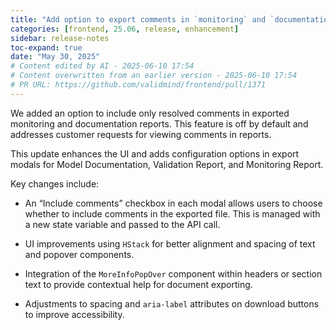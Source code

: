 ```yaml
---
title: "Add option to export comments in `monitoring` and `documentation` reports (#1371)"
categories: [frontend, 25.06, release, enhancement]
sidebar: release-notes
toc-expand: true
date: "May 30, 2025"
# Content edited by AI - 2025-06-10 17:54
# Content overwritten from an earlier version - 2025-06-10 17:54
# PR URL: https://github.com/validmind/frontend/pull/1371
---
```


We added an option to include only resolved comments in exported monitoring and documentation reports. This feature is off by default and addresses customer requests for viewing comments in reports.

This update enhances the UI and adds configuration options in export modals for Model Documentation, Validation Report, and Monitoring Report.

Key changes include:

- An "Include comments" checkbox in each modal allows users to choose whether to include comments in the exported file. This is managed with a new state variable and passed to the API call.

- UI improvements using `HStack` for better alignment and spacing of text and popover components.

- Integration of the `MoreInfoPopOver` component within headers or section text to provide contextual help for document exporting.

- Adjustments to spacing and `aria-label` attributes on download buttons to improve accessibility.

<!--- VALIDATION SUMMARY
Content Type: title
Validation Status: CHECK
Attempts: 7
Last Validation: 2025-06-10 17:44:32
Result: The edited content is clear and concise, improving the original by specifying that the feature is an "option" rather than a general "ability." The use of backticks around "monitoring" and "documentation" helps to emphasize these terms, suggesting they might be specific sections or features within a ...
Reedit Available: Yes
Reedit Message: The edited content is clear and concise, improving the original by specifying that the feature is an "option" rather than a general "ability." The use of backticks around "monitoring" and "documentati...
--->
